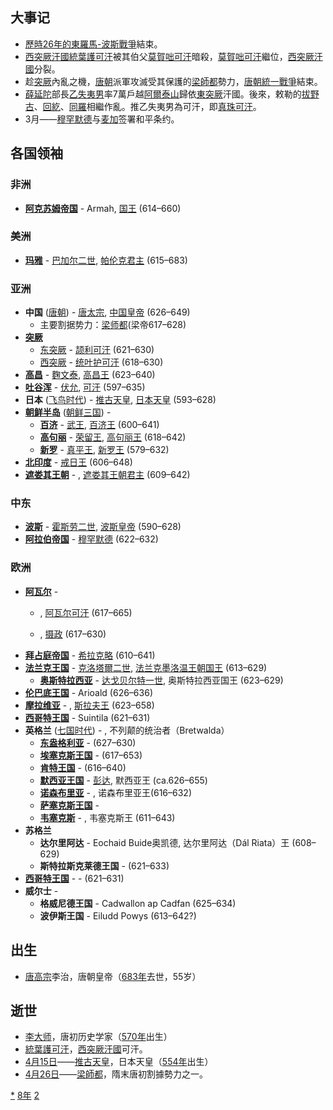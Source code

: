 {{yearTOC|628|高昌'''[[延壽_(高昌)|延壽]]五年'''；梁師都'''[[永隆_(梁師都)|永隆]]十一年'''；唐'''[[貞觀|貞觀]]二年'''；新罗'''[[建福_(新羅)|建福]]四十五年'''}}

== 大事记 ==
*[[拜占庭－薩珊戰爭_(602年－628年)|歷時26年的東羅馬-波斯戰爭]]結束。
*[[西突厥汗國|西突厥汗國]][[統葉護可汗|統葉護可汗]]被其伯父[[莫賀咄可汗|莫賀咄可汗]]暗殺，[[莫賀咄可汗|莫賀咄可汗]]繼位，[[西突厥汗國|西突厥汗國]]分裂。
*趁[[突厥|突厥]]內亂之機，[[唐朝|唐朝]]派軍攻滅受其保護的[[梁師都|梁師都]]勢力，[[唐朝統一戰爭|唐朝統一戰爭]]結束。
*[[薛延陀|薛延陀]]部長[[乙失夷男|乙失夷男]]率7萬戶越[[阿爾泰山|阿爾泰山]]歸依[[東突厥|東突厥]]汗國。後來，敕勒的[[拔野古|拔野古]]、[[回紇|回紇]]、[[同羅|同羅]]相繼作亂。推乙失夷男為可汗，即[[真珠可汗|真珠可汗]]。
*3月——[[穆罕默德|穆罕默德]]与[[麦加|麦加]]签署和平条约。

== 各国领袖 ==
=== 非洲 ===
*'''[[阿克苏姆帝国|阿克苏姆帝国]]''' - Armah, [[国王|国王]] (614–660)

=== 美洲 ===
*'''[[玛雅文明|玛雅]]''' - [[巴加尔二世|巴加尔二世]], [[帕伦克|帕伦克君主]] (615–683)

===亚洲===
*'''中国''' ([[唐朝|唐朝]]) - [[唐太宗|唐太宗]], [[中国皇帝|中国皇帝]] (626–649)
**主要割据势力：[[梁师都|梁师都]](梁帝617–628)
*'''[[突厥|突厥]]'''
**[[东突厥|东突厥]] - [[颉利可汗|颉利可汗]] (621–630)
**[[西突厥|西突厥]] - [[统叶护可汗|统叶护可汗]] (618–630)
*'''[[高昌|高昌]]''' - [[麴文泰|麴文泰]], [[麴氏高昌|高昌王]] (623–640)
*'''[[吐谷浑|吐谷浑]]''' - [[伏允|伏允]], [[吐谷浑首领列表|可汗]] (597–635)
*'''日本''' ([[飞鸟时代|飞鸟时代]]) - [[推古天皇|推古天皇]], [[日本天皇|日本天皇]] (593–628)
*'''[[朝鲜半岛|朝鲜半岛]]''' ([[朝鲜三国|朝鲜三国]]) -
**'''[[百济|百济]]''' - [[百济武王|武王]], [[百济君主列表|百济王]] (600–641)
**'''[[高句丽|高句丽]]''' - [[荣留王|荣留王]], [[高句丽君主列表|高句丽王]] (618–642)
**'''[[新罗|新罗]]''' - [[真平王|真平王]], [[新罗君主列表|新罗王]] (579–632)
*'''[[北印度|北印度]]''' - [[戒日王|戒日王]] (606–648)
*'''[[遮娄其王朝|遮娄其王朝]]''' - {{link-en|補羅稽舍二世|Pulakesi II}}, [[遮娄其王朝|遮娄其王朝君主]] (609–642)

===中东===
*'''[[波斯|波斯]]''' - [[霍斯劳二世|霍斯劳二世]], [[萨珊王朝|波斯皇帝]] (590–628)
*'''[[阿拉伯帝国|阿拉伯帝国]]''' - [[穆罕默德|穆罕默德]] (622–632)
===欧洲===
*'''[[阿瓦尔人|阿瓦尔]]''' -
**{{tsl|en|Kubrat|库勃拉特}}, [[可汗|阿瓦尔可汗]] (617–665)
**{{link-en|欧嘉纳|Organa}}, [[摄政|摄政]] (617–630)
*'''[[拜占庭帝国|拜占庭帝国]]''' - [[希拉克略|希拉克略]] (610–641)
*'''[[法兰克王国|法兰克王国]]''' - [[克洛泰尔二世|克洛塔爾二世]], [[墨洛温王朝|法兰克墨洛温王朝国王]] (613–629)
**'''[[奥斯特拉西亚|奥斯特拉西亚]]''' - [[达戈贝尔特一世|达戈贝尔特一世]], 奥斯特拉西亚国王 (623–629)
*'''[[伦巴底人|伦巴底王国]]''' - Arioald (626–636)
*'''[[摩拉维亚|摩拉维亚]]''' - {{link-en|萨莫 (国王)|Samo|萨莫}}, [[斯拉夫人|斯拉夫王]] (623–658)
*'''[[西哥特王国|西哥特王国]]''' - Suintila (621–631)
*'''英格兰''' ([[七国时代|七国时代]]) - {{link-en|埃德温|Edwin of Northumbria}}, 不列颠的统治者（Bretwalda）
**'''[[东盎格利亚|东盎格利亚]]''' - {{link-en|里奇贝尔赫|Ricberht of East Anglia}} (627–630)
**'''[[埃塞克斯王国|埃塞克斯王国]]''' - {{link-en|西吉伯特一世|Sigeberht I of Essex}} (617–653)
**'''[[肯特王国|肯特王国]]''' - {{link-en|伊德鲍尔德|Eadbald of Kent}} (616–640)
**'''[[默西亚王国|默西亚王国]]''' - [[彭达_(麦西亚)|彭达]], 默西亚王 (ca.626–655)
**'''[[诺森布里亚|诺森布里亚]]''' - {{link-en|埃德温|Edwin of Northumbria}}, 诺森布里亚王(616–632)
**'''[[萨塞克斯王国|萨塞克斯王国]]''' -
**'''[[韦塞克斯|韦塞克斯]]''' - {{link-en|西内吉尔斯|Cynegils of Wessex}}, 韦塞克斯王 (611–643)
*'''苏格兰'''
**'''达尔里阿达''' - Eochaid Buide奥凯德, 达尔里阿达（Dál Riata）王 (608–629)
**'''斯特拉斯克莱德王国''' - {{link-en|比利一世|Bili I of Strathclyde}} (621–633)
*'''[[西哥特王国|西哥特王国]]''' - - {{link-en|苏因提拉|Suintila}}(621–631)
*'''威尔士''' -
**'''格威尼德王国''' - Cadwallon ap Cadfan (625–634)
**'''波伊斯王国''' - Eiludd Powys (613–642?)

== 出生 ==
* [[唐高宗|唐高宗]]李治，唐朝皇帝（[[683年|683年]]去世，55岁）

== 逝世 ==
{{Wikisource year mention}}
* [[李大师|李大师]]，唐初历史学家（[[570年|570年]]出生）
* [[統葉護可汗|統葉護可汗]]，[[西突厥汗國|西突厥汗國]]可汗。
* [[4月15日|4月15日]]——[[推古天皇|推古天皇]]，日本天皇（[[554年|554年]]出生）
* [[4月26日|4月26日]]——[[梁師都|梁師都]]，隋末唐初割據勢力之一。

[[Category:628年|*]]
[[Category:620年代|8年]]
[[Category:7世纪各年|2]]